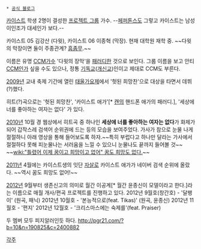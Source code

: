  * [http://endofdavid.tistory.com 공식 블로그]

[[카이스트]] 학생 2명이 결성한 [[프로젝트 그룹]] 가수. --[[페퍼톤스]]도 그렇고 카이스트는 남성 이인조가 대세인가 보다.--

카이스트 05 김강산 (다윗), 카이스트 06 이종혁 (막장). 현재 대학원 재학 중. ~~다윗의 막장이면 둘이 주종관계? [[흠좀무]].~~

이름은 유명 [[CCM]]가수 '다윗의 장막'을 [[패러디]]한 것으로 보인다. 그룹 이름을 보고 안티 [[CCM]]인가 싶을 수도 있으나, 정통 [[기독교]]([[개신교]])인이고 제대로 CCM도 부른다.

[[2009년]] 교내 축제 기간에 열린 [http://voki.kaist.ac.kr/main/contents_b/taeool/b_taeool_detail_frame.htm 태울가요제]에서 '헛된 희망찬'으로 대상을 타면서 데뷔(?)했다.

히트(?)곡으로는 '헛된 희망찬', '카이스트 애가'[* [[캔]]의 핸드폰 애가의 패러디.], '세상에 너를 좋아하는 여자는 없다' 가 있다.

[[2010년]] 10월 경 웹상에서 히트곡 중 하나인 '''세상에 너를 좋아하는 여자는 없다'''가 화제가 되어 갑작스레 검색어 순위권에 드는 등의 모습을 보여주었다. 가사가 참으로 눈물 나게 절절하니 아래 영상을 통해 들어보도록 하자.~~특히 부럽다고 하나만 달라는 가사에서 절절하다 못해 피눈물나는 서러움을 느낄 수 있으니 눈물나도 끝까지 들어볼 것~~ ~~[[wiki:"틀렸어 이제 꿈이고 희망이고 없어" 꿈도 희망도 없다.]]~~

[[2011년]] 4월에는 카이스트생의 잇단 [[자살]]로 카이스트 애가가 네이버 검색 순위에 올랐다. ~~역시 꿈도 희망도 없어!~~

[[2012년]] 9월부터 생존신고의 의미로 월간 이공계[* 월간 윤종신이 모델이라고 한다.]라는 이름으로 매월 개사/편곡 프로젝트를 진행하고 있다.
2012년 9월호(창간호) - '달팽이' (원곡, 패닉) 
2012년 10월호 - '본능적으로(feat. Tikas)' (원곡, 윤종신)
2012년 11월호 - '편지'
2012년 12월호 - '크리스마스에는 숙제를'(feat. Praiser)

두 멤버 모두 피지알러인듯 하다. [[http://pgr21.com/?b=10&n=190825&c=2400882]]

{{{#!html
<object width="480" height="360"><param name="movie" value="http://www.youtube.com/v/hX6o5QWOFR0?version=3&amp;hl=en_US"></param><param name="allowFullScreen" value="true"></param><param name="allowscriptaccess" value="always"></param><embed src="http://www.youtube.com/v/hX6o5QWOFR0?version=3&amp;hl=en_US" type="application/x-shockwave-flash" width="480" height="360" allowscriptaccess="always" allowfullscreen="true"></embed></object>
}}}

{{{#!html
<object width="480" height="385"><param name="movie" value="http://www.youtube.com/v/v1DjkTOs45o?fs=1&amp;hl=ko_KR"></param><param name="allowFullScreen" value="true"></param><param name="allowscriptaccess" value="always"></param><embed src="http://www.youtube.com/v/v1DjkTOs45o?fs=1&amp;hl=ko_KR" type="application/x-shockwave-flash" allowscriptaccess="always" allowfullscreen="true" width="480" height="385"></embed></object>
}}}

{{{#!html
<object width="560" height="315"><param name="movie" value="http://www.youtube.com/v/4efvTWFR084?version=3&amp;hl=en_US"></param><param name="allowFullScreen" value="true"></param><param name="allowscriptaccess" value="always"></param><embed src="http://www.youtube.com/v/4efvTWFR084?version=3&amp;hl=en_US" type="application/x-shockwave-flash" width="560" height="315" allowscriptaccess="always" allowfullscreen="true"></embed></object>
}}}

[[각주]]
